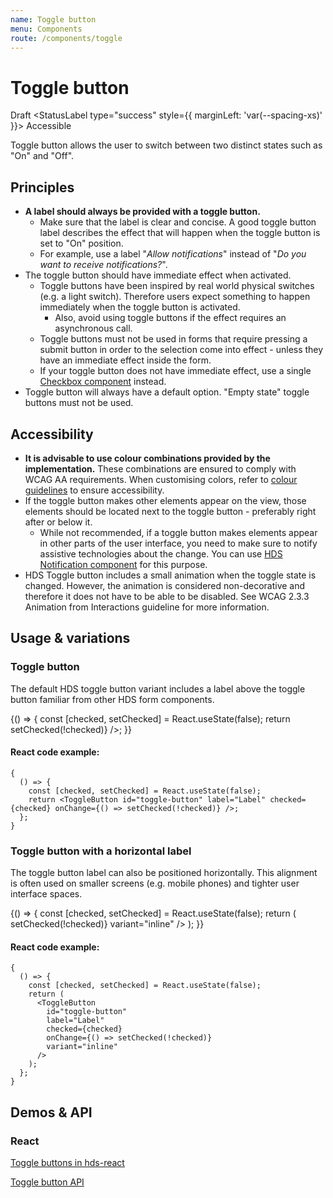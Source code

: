 ```yaml
---
name: Toggle button
menu: Components
route: /components/toggle
---
```




# Toggle button

<StatusLabel type="alert">Draft</StatusLabel>
<StatusLabel type="success" style={{ marginLeft: 'var(--spacing-xs)' }}>
  Accessible
</StatusLabel>

<LargeParagraph>
  Toggle button allows the user to switch between two distinct states such as "On" and "Off".
</LargeParagraph>

## Principles

- **A label should always be provided with a toggle button.**
  - Make sure that the label is clear and concise. A good toggle button label describes the effect that will happen when the toggle button is set to "On" position.
  - For example, use a label "_Allow notifications_" instead of "_Do you want to receive notifications?_".
- The toggle button should have immediate effect when activated.
  - Toggle buttons have been inspired by real world physical switches (e.g. a light switch). Therefore users expect something to happen immediately when the toggle button is activated.
    - Also, avoid using toggle buttons if the effect requires an asynchronous call.
  - Toggle buttons must not be used in forms that require pressing a submit button in order to the selection come into effect - unless they have an immediate effect inside the form.
  - If your toggle button does not have immediate effect, use a single [Checkbox component](/components/checkbox) instead.
- Toggle button will always have a default option. "Empty state" toggle buttons must not be used.

## Accessibility

- **It is advisable to use colour combinations provided by the implementation.** These combinations are ensured to comply with WCAG AA requirements. When customising colors, refer to [colour guidelines](/design-tokens/colour 'Colour') to ensure accessibility.
- If the toggle button makes other elements appear on the view, those elements should be located next to the toggle button - preferably right after or below it.
  - While not recommended, if a toggle button makes elements appear in other parts of the user interface, you need to make sure to notify assistive technologies about the change. You can use [HDS Notification component](/components/notification) for this purpose.
- HDS Toggle button includes a small animation when the toggle state is changed. However, the animation is considered non-decorative and therefore it does not have to be able to be disabled. See <Link href="https://www.w3.org/WAI/WCAG21/Understanding/animation-from-interactions.html" external>WCAG 2.3.3 Animation from Interactions guideline</Link> for more information.

## Usage & variations

### Toggle button

The default HDS toggle button variant includes a label above the toggle button familiar from other HDS form components.

<Playground>
  {() => {
    const [checked, setChecked] = React.useState(false);
    return <ToggleButton id="toggle-button" label="Label" checked={checked} onChange={() => setChecked(!checked)} />;
  }}
</Playground>

#### React code example:

```tsx
{
  () => {
    const [checked, setChecked] = React.useState(false);
    return <ToggleButton id="toggle-button" label="Label" checked={checked} onChange={() => setChecked(!checked)} />;
  };
}
```

### Toggle button with a horizontal label

The toggle button label can also be positioned horizontally. This alignment is often used on smaller screens (e.g. mobile phones) and tighter user interface spaces.

<Playground>
  {() => {
    const [checked, setChecked] = React.useState(false);
    return (
      <ToggleButton
        id="toggle-button"
        label="Label"
        checked={checked}
        onChange={() => setChecked(!checked)}
        variant="inline"
      />
    );
  }}
</Playground>

#### React code example:

```tsx
{
  () => {
    const [checked, setChecked] = React.useState(false);
    return (
      <ToggleButton
        id="toggle-button"
        label="Label"
        checked={checked}
        onChange={() => setChecked(!checked)}
        variant="inline"
      />
    );
  };
}
```

## Demos & API

### React

[Toggle buttons in hds-react](/storybook/react/?path=/story/components-toggle-button--default)

[Toggle button API](/storybook/react/?path=/docs/components-toggle-button--default)
